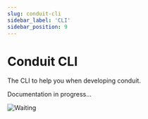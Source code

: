 ```yaml
---
slug: conduit-cli
sidebar_label: 'CLI'
sidebar_position: 9
---
```


# Conduit CLI

The CLI to help you when developing conduit.

<div style={{textAlign: 'center'}}>

Documentation in progress...

![Waiting](/img/memes/stand_by.png)

</div>
